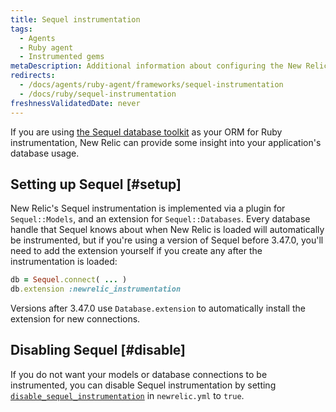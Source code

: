 ```yaml
---
title: Sequel instrumentation
tags:
  - Agents
  - Ruby agent
  - Instrumented gems
metaDescription: Additional information about configuring the New Relic Ruby instrumentation of the Sequel database toolkit
redirects:
  - /docs/agents/ruby-agent/frameworks/sequel-instrumentation
  - /docs/ruby/sequel-instrumentation
freshnessValidatedDate: never
---
```


If you are using [the Sequel database toolkit](https://github.com/jeremyevans/sequel) as your ORM for Ruby instrumentation, New Relic can provide some insight into your application's database usage.

## Setting up Sequel [#setup]

New Relic's Sequel instrumentation is implemented via a plugin for `Sequel::Models`, and an extension for `Sequel::Databases`. Every database handle that Sequel knows about when New Relic is loaded will automatically be instrumented, but if you're using a version of Sequel before 3.47.0, you'll need to add the extension yourself if you create any after the instrumentation is loaded:

```ruby
db = Sequel.connect( ... )
db.extension :newrelic_instrumentation
```

Versions after 3.47.0 use `Database.extension` to automatically install the extension for new connections.

## Disabling Sequel [#disable]

If you do not want your models or database connections to be instrumented, you can disable Sequel instrumentation by setting [`disable_sequel_instrumentation`](/docs/agents/ruby-agent/installation-and-configuration/ruby-agent-configuration#disable_sequel_instrumentation) in `newrelic.yml` to `true`.
